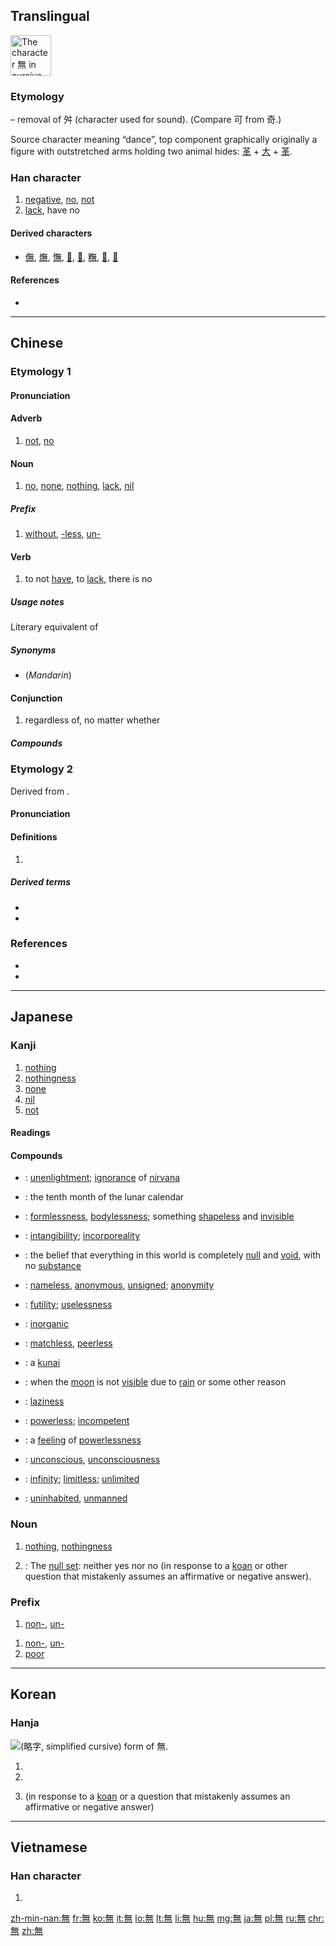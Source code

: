 ==Translingual==
{{stroke order|type=cursive}}
[[Image:無-still.svg|right|frame|65px|The character 無 in cursive script.]]
{{wikipedia}}

===Etymology===
{{Han etyl}}
{{Han simp|舞|f=舛|t=&nbsp;}} – removal of 舛 (character used for sound). (Compare 可 from 奇.)

Source character meaning “dance”, top component graphically originally a figure with outstretched arms holding two animal hides: [[革]] + [[大]] + [[革]].

===Han character===
{{Han char|rn=86|rad=火|as=08|sn=12|four=80331|canj=OTF}}

# [[negative]], [[no]], [[not]]
# [[lack]], have no

====Derived characters====
* [[㒇]], [[㷻]], [[憮]], [[𠓺]], [[𤏠]], [[𥼣]], [[𨖴]], [[𨶭]]

====References====
* {{Han ref|kx=0673.260|dkj=19113|dj=1081.240|hdz=32211.150|uh=7121|ud=28961|bh=B54C|bd=46412}}

----

==Chinese==
{{zh-forms|s=无}}

===Etymology 1===

====Pronunciation====
{{zh-pron
|m=wú
|c=mou4
|h=pfs=vù
|mn=bû/bô
|w=
|mc=y
|oc=y
|ma=Zh-wú.ogg
|cat=adverb,noun,prefixes,verb,conjunction
}}

====Adverb====
{{zh-adv}}

# [[not]], [[no]]
#: {{zh-usex|無可|can't}}

====Noun====
{{zh-noun}}

# [[no]], [[none]], [[nothing]], [[lack]], [[nil]]
#: {{zh-usex|我 無 求 於 你。|I want nothing from you.}}
#: {{zh-usex|從.無.到.有|start from nothing, from scratch}}

=====Prefix=====
{{zh-pref}}

# [[without]], [[-less]], [[un-]]
#: {{zh-usex|無情|heartless}}
#: {{zh-usex|無理|unreasonable}}
#: {{zh-usex|無邊|unlimited}}

====Verb====
{{zh-verb}}

# {{cx|literary|lang=zh}} to not [[have]], to [[lack]], there is no
#: {{zh-usex|天空 無 雲。|tr=tiānkōng wú yún.|There is no cloud in the sky.}}

=====Usage notes=====
Literary equivalent of {{zh-l|沒有}}

=====Synonyms=====
* (''Mandarin'') {{zh-l|沒有}}

====Conjunction====
{{zh-con}}

# regardless of, no matter whether

=====Compounds=====
{{attention|zh|needs conversion to traditional}}
{{der5
| {{zh-l|無家可歸}}
| {{zh-l|無神論}}
| {{zh-l|無題}}
| {{zh-l|無所謂}}
| {{zh-l|無我}}
| [[无比]]
| [[无裨]]
| [[无边]]
| [[无柄叶]]
| [[无病呻吟]]
| [[无补]]
| [[无不]]
| [[无猜]]
| [[无才]]
| [[无产阶级]]
| [[无产阶级文化大革命]]
| [[无产阶级专政]]
| [[无产者]]
| [[无常]]
| [[无偿]]
| [[无成]]
| [[无耻]]
| [[无出其右]]
| [[无处存身]]
| [[无从]]
| [[无大无小]]
| [[无道]]
| [[无敌]]
| [[无底]]
| [[无底洞]]
| [[无地自容]]
| [[无的放矢]]
| [[无冬历夏]], [[无冬无夏]]
| [[无动于衷]], [[无动于中]]
| [[无独有偶]]
| [[无度]]
| [[无端]]
| [[无恶不作]]
| [[无法]]
| [[无法无天]]
| [[无方]]
| [[无妨]]
| [[无非]]
| [[无风]]
| [[无风不起浪]]
| [[无缝钢管]]
| [[无干]]
| [[无功受禄]]
| [[无辜]]
| [[无故]]
| [[无怪]]
| [[无关]]
| [[无关宏旨]]
| [[无关紧要]]
| [[无关痛痒]]
| [[无官一身轻]]
| [[无轨电车]]
| [[无害]]
| [[无核]]
| [[无核国家]]
| [[无恒]]
| [[无后]]
| [[无后坐力炮]]
| [[无花果]]
| [[无华]]
| [[无话不说]]
| [[无话可说]]
| [[无机]]
| [[无机肥料]]
| [[无机合成]]
| [[无机化合物]]
| [[无机化学]]
| [[无机酸]]
| [[无机物]]
| [[无机盐]]
| [[无稽]]
| [[无及]]
| [[无几]]
| [[无脊椎动物]]
| [[无计可施]]
| [[无记名投票]]
| [[无际]]
| [[无济于事]]
| [[无家可归]]
| [[无价之宝]]
| [[无坚不摧]]
| [[无间]]
| [[无疆]]
| [[无尽]]
| [[无尽无休]]
| [[无精打采]]
| [[无拘无束]]
| [[无可比拟]]
| [[无可非议]]
| [[无可奉告]]
| [[无可厚非]]
| [[无可讳言]]
| [[无可救药]]
| [[无可奈何]]
| [[无可奈何花落去]]
| [[无可无不可]]
| [[无可争辩]]
| [[无可置疑]]
| [[无孔不人]]
| [[无愧]]
| [[无赖]]
| [[无礼]]
| [[无理]]
| [[无理方程]]
| [[无理根]]
| [[无理函数]]
| [[无理强辩]]
| [[无理取闹]]
| [[无理式]]
| [[无理数]]
| [[无力]]
| [[无立锥之地]]
| [[无量]]
| [[无聊]]
| [[无聊赖]]
| [[无路可走]]
| [[无论]]
| [[无论如何]]
| [[无米之炊]]
| [[无冕之王]]
| [[无名]]
| [[无名氏]]
| [[无名小卒]]
| [[无名英雄]]
| [[无名指]]
| [[无明火]], [[无名火]]
| [[无奈]]
| [[无奈何]]
| [[无能]]
| [[无能为力]]
| [[无匹]]
| [[无期徒刑]]
| [[无奇不有]]
| [[无牵无挂]]
| [[无前]]
| [[无巧不成书]]
| [[无亲无故]]
| [[无情]]
| [[无情无义]]
| [[无穷]]
| [[无穷大]]
| [[无穷无尽]]
| [[无穷小]]
| [[无趣]]
| [[无权]]
| [[无缺]]
| [[无人]]
| [[无人售票]]
| [[无人问津]]
| [[无日]]
| [[无伤大雅]]
| [[无上]]
| [[无涉]]
| [[无神论]]
| [[无声]]
| [[无声片]], [[无声片儿]]
| [[无声无息]]
| [[无声无臭]]
| [[无绳电话]]
| [[无时无刻]]
| [[无视]]
| [[无事不登三宝殿]]
| [[无事忙]]
| [[无事生非]]
| [[无殊]]
| [[无数]]
| [[无双]]
| [[无霜期]]
| [[无私]]
| [[无私有弊]]
| [[无酸硫]]
| [[无算]]
| [[无损]]
| [[无所不包]]
| [[无所不可]]
| [[无所不能]]
| [[无所不为]]
| [[无所不用其极]]
| [[无所不有]]
| [[无所不在]]
| [[无所不知]]
| [[无所措手足]]
| [[无所事事]]
| [[无所适从]]
| [[无所畏惧]]
| [[无所谓]]
| [[无所用心]]
| [[无所作为]]
| [[无他]]
| [[无题]]
| [[无条件]]
| [[无条件刺激]]
| [[无条件反射]]
| [[无痛分娩]]
| [[无头案]]
| [[无往不利]]
| [[无往不胜]]
| [[无妄之灾]]
| [[无望]]
| [[无微不至]]
| [[无为]]
| [[无味]]
| [[无畏]]
| [[无谓]]
| [[无我]]
| [[无…无…]]
| [[无物]]
| [[无误]]
| [[无息贷款]]
| [[无隙可乘]]
| [[无瑕]]
| [[无暇]]
| [[无下箸处]]
| [[无限]]
| [[无限大]]
| [[无限公司]]
| [[无限期]]
| [[无限小]]
| [[无线电]]
| [[无线电报]]
| [[无线电波]]
| [[无线电传真]]
| [[无线电电子学]]
| [[无线电发射机]]
| [[无线电话]]
| [[无线电视]]
| [[无线电收音机]]
| [[无线电台]]
| [[无线电通信]]
| [[无效]]
| [[无邪]]
| [[无懈可击]]
| [[无心]]
| [[无形]]
| [[无形中]]
| [[无形资本]]
| [[无性]]
| [[无性生殖]]
| [[无性杂交]]
| [[无休止]]
| [[无须]], [[无需]]
| [[无涯]]
| [[无烟火药]]
| [[无烟煤]]
| [[无言以对]]
| [[无恙]]
| [[无业]]
| [[无业游民]]
| [[无依无靠]]
| [[无遗]]
| [[无疑]]
| [[无以复加]]
| [[无异]]
| [[无益]]
| [[无意]]
| [[无意识]]
| [[无垠]]
| [[无影灯]]
| [[无影无踪]]
| [[无用]]
| [[无用功]]
| [[无忧无虑]]
| [[无余]]
| [[无与伦比]]
| [[无冤无仇]]
| [[无援]]
| [[无缘]]
| [[无缘无故]]
| [[无债一身轻]]
| [[无政府主义]]
| [[无知]]
| [[无止境]]
| [[无中生有]]
| [[无助于]]
| [[无着]]
| [[无子果实]]
| [[无足轻重]]
| [[无阻]]
| [[无罪]]
| [[无坐力炮]]
| [[无源之水，无本之木]]
}}

===Etymology 2===
Derived from {{etyl|sa|zh}} {{m|sa|नमस्|tr=namas}}.

====Pronunciation====
{{zh-pron
|m=mó
|c=mo4
|h=pfs=mò
|cat=
}}

====Definitions====
{{zh-hanzi}}

# {{cx|Buddhism|lang=zh}} {{rfdef|lang=zh}}

=====Derived terms=====
* {{zh-l|南無}}
* {{zh-l|南無阿彌陀佛}}

===References===
* {{thcwd|8589}}
* {{R:twedu|A02416}}

----

==Japanese==

===Kanji===
{{ja-kanji|grade=4|rs=火08}}

# [[nothing]]
# [[nothingness]]
# [[none]]
# [[nil]]
# [[not]]

====Readings====
{{ja-readings
|goon=[[む]] (mu)
|kanon=[[ぶ]] (bu)
|toon=[[も]] (mo)
|kun=[[ない|な.い]] ([[無い]], na.i)
}}

====Compounds====
{{der-top|Compounds}}
* {{ja-r|無明|むみょう}}: [[unenlightment]]; [[ignorance]] of [[nirvana]]
* {{ja-r|神無月|かんなづき}}: {{qualifier|archaic}} the tenth month of the lunar calendar
* {{ja-r|無形|むぎょう}}: [[formlessness]], [[bodylessness]]; something [[shapeless]] and [[invisible]]
* {{ja-r|無形|むけい}}: [[intangibility]]; [[incorporeality]]
* {{ja-r|無見|むけん}}: the belief that everything in this world is completely [[null]] and [[void]], with no [[substance]]
* {{ja-r|無名|むめい}}: [[nameless]], [[anonymous]], [[unsigned]]; [[anonymity]]
* {{ja-r|無用|むよう}}: [[futility]]; [[uselessness]]
* {{ja-r|無機|むき}}: [[inorganic]]
{{der-mid}}
* {{ja-r|無双|むそう}}: [[matchless]], [[peerless]]
* {{ja-r|苦無|くない}}: a [[kunai#Japanese|kunai]]
* {{ja-r|無月|むげつ}}: when the [[moon]] is not [[visible]] due to [[rain]] or some other reason
* {{ja-r|無精|ぶしょう}}: [[laziness]]
* {{ja-r|無力|むりょく}}: [[powerless]]; [[incompetent]]
* {{ja-r|無力感|むりょくかん}}: a [[feeling]] of [[powerlessness]]
* {{ja-r|無意識|むいしき}}: [[unconscious]], [[unconsciousness]]
* {{ja-r|無限|むげん}}: [[infinity]]; [[limitless]]; [[unlimited]]
* {{ja-r|無人|ぶにん}}: [[uninhabited]], [[unmanned]]
{{der-bottom}}

{{ja-kanjitab|yomi=o|む}}

===Noun===
{{ja-noun|む}}

# [[nothing]], [[nothingness]]
# {{context|Buddhism|lang=ja|sort=む}}: The [[null set]]: neither yes nor no (in response to a [[koan]] or other question that mistakenly assumes an affirmative or negative answer).

===Prefix===
{{ja-pos|む|prefix}}

# [[non-]], [[un-]]

{{ja-pos|ぶ|prefix}}

# [[non-]], [[un-]]
# [[poor]]

----

==Korean==

===Hanja===
[[File:Eopseul mu yakja.png|thumb|{{w|Yakja}} ([[略字#Korean|略字]], simplified cursive) form of 無.]]
{{ko-hanja|hangeul=무|eumhun=|rv=mu|mr=mu|y=mu}}

# {{ko-inline|무|mu|[[nothing]]}}
# {{ko-inline|무|mu|no}}
# {{context|Buddhism|lang=ko}} {{ko-inline|무|mu|neither yes nor no}} (in response to a [[koan]] or a question that mistakenly assumes an affirmative or negative answer)

----

==Vietnamese==

===Han character===
{{vi-hantu|[[vô]], [[mô]], [[thủy]]|rs=火08}}

# {{defn|lang=vi|sort=火08}}

[[zh-min-nan:無]]
[[fr:無]]
[[ko:無]]
[[it:無]]
[[lo:無]]
[[lt:無]]
[[li:無]]
[[hu:無]]
[[mg:無]]
[[ja:無]]
[[pl:無]]
[[ru:無]]
[[chr:無]]
[[zh:無]]